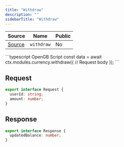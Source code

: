 ```yaml
---
title: "Withdraw"
description: ""
sidebarTitle: "Withdraw"
---
```


| Source                                                                                                      | Name       | Public     |
| ----------------------------------------------------------------------------------------------------------- | ---------- | ---------- |
| [Source](https://github.com/rivet-gg/opengb-registry/tree/main/modules/currency/scripts/withdraw.ts) | `withdraw` | No |

<RequestExample>
```typescript OpenGB Script
const data = await ctx.modules.currency.withdraw({
  // Request body
});
```

</RequestExample>

## Request

```typescript
export interface Request {
  userId: string;
  amount: number;
}
```

## Response

```typescript
export interface Response {
  updatedBalance: number;
}
```
